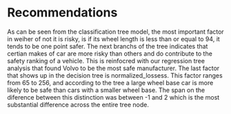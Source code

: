 # Recommendations

As can be seen from the classification tree model, the most important factor in weiher of not it is risky, is if its wheel length is less than or equal to 94, it tends to be one point safer. The next branchs of the tree indicates that certian makes of car are more risky than others and do contribute to the safety ranking of a vehicle. This is reinfocred with our regression tree analysis that found Volvo to be the most safe manufacturer. The last factor that shows up in the decision tree is normalized_lossess. This factor ranges from 65 to 256, and according to the tree a large wheel base car is more likely to be safe than cars with a smaller wheel base. The span on the diference between this distinction was between -1 and 2 which is the most substantial difference across the entire tree node.